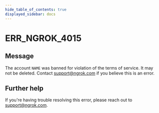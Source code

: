 ```yaml
---
hide_table_of_contents: true
displayed_sidebar: docs
---
```



# ERR_NGROK_4015

## Message

The account `NAME` was banned for violation of the terms of service. It may not be deleted. Contact support@ngrok.com if you believe this is an error.

<ErrorDetails error="err_ngrok_4015" />

## Further help

If you're having trouble resolving this error, please reach out to [support@ngrok.com](mailto:support@ngrok.com?subject=Help%20with%20ERR_NGROK_4015).
